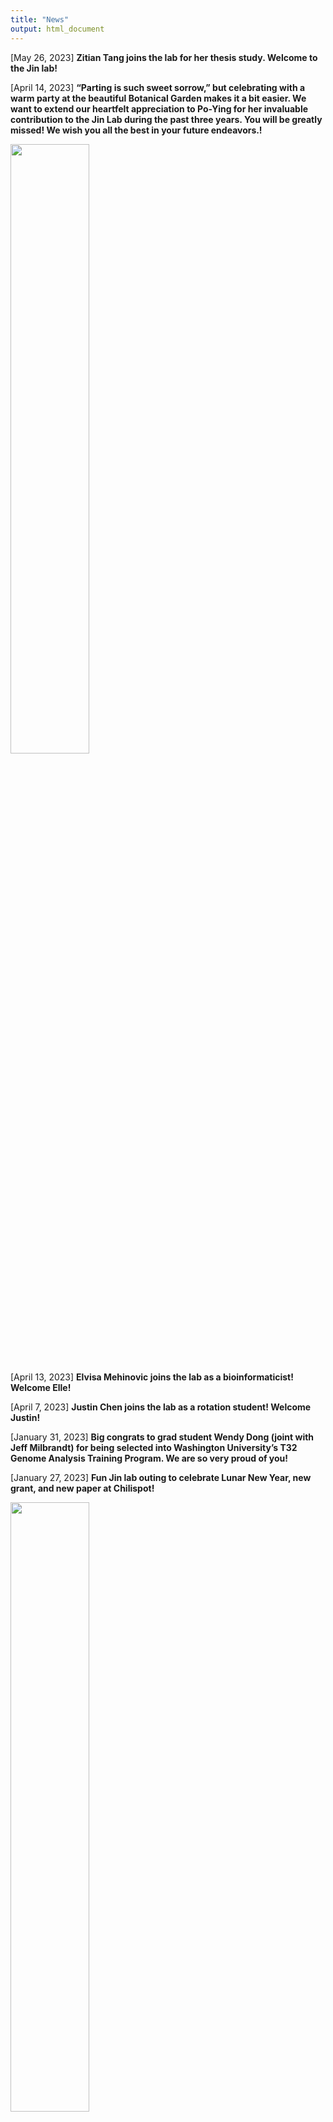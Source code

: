 ```yaml
---
title: "News"
output: html_document
---
```

[May 26, 2023] **Zitian Tang joins the lab for her thesis study. Welcome to the Jin lab!**

[April 14, 2023] **"Parting is such sweet sorrow," but celebrating with a warm party at the beautiful Botanical Garden makes it a bit easier. We want to extend our heartfelt appreciation to Po-Ying for her invaluable contribution to the Jin Lab during the past three years. You will be greatly missed! We wish you all the best in your future endeavors.!**

<img src="images/2023-04-14-FarewellParty.jpg" style="width:50%; border:0; margin-right: 20px" align="top">
  
[April 13, 2023] **Elvisa Mehinovic joins the lab as a bioinformaticist! Welcome Elle!**

[April 7, 2023] **Justin Chen joins the lab as a rotation student! Welcome Justin!**

[January 31, 2023] **Big congrats to grad student Wendy Dong (joint with Jeff Milbrandt) for being selected into Washington University’s T32 Genome Analysis Training Program. We are so very proud of you!**

[January 27, 2023] **Fun Jin lab outing to celebrate Lunar New Year, new grant, and new paper at Chilispot!**

<img src="images/chillspot.jpg" style="width:50%; border:0; margin-right: 20px" align="top">

[January 20, 2023] **Yu-Liang Yeh joins the lab as a rotation student! Welcome Yu-Liang!**

[December 16, 2022] **Wendy Dong, a MD/Ph.D. student, joins both Milbrandt's and Jin's labs for her thesis study. Welcome aboard Wendy!**

[December 16, 2022] **We celebrated Shujuan's passing her thesis update and Nahyun's passing her qualifying exam!! Congratulations Shujuan and Nahyun!!**

<img src="images/Celebration12162022.jpg" style="width:50%; border:0; margin-right: 20px" align="top">

[December 15, 2022] **Our challenge solution has been chosen as a winner of the 2022 PCGC and CDDRC Challenge Prize!**

[December 15, 2022] **Congratulations to Nahyun for passing her qualifying exam. Now officially a PhD candidate. Woot! Woot! Woot!**

[November 23, 2022] **Congrats to grad student Nahyun Kong for receiving the prestigious Study Abroad Scholarships from the Mogam Science Scholarship Foundation. We are very proud of you Nahyun!**

[November 7, 2022] **Zitian Tang joins the lab as a rotation student! Welcome Zitian!**

[Oct 28, 2022] **We had a blast at First Watch (Central West End) for our lab lunch event.**

<img src="images/IMG_7894.jpg" style="width:50%; border:0; margin-right: 20px" align="top">

[Oct 13, 2022] **Big congrats to grad student Julie Choi for being selected into Washington University’s T32 Genome Analysis Training Program. We are so very proud of you!**

[Sept 30, 2022] **Former and current lab affiliates went to Pappy's for its famous ribs and then headed to the City Museum. We all had a blast!**

<img src="images/Outing-10-01-2022.jpg" style="width:40%; border:0; margin-right: 20px" align="top">


[Sept 27, 2022] **Incredible experience and privilege to work with Jeff Milbrandt, Rob Gereau, Aaron DiAntonio, Valeria Cavalli, Guoyan Zhao, Bryan Copits and many other collaborators. We are proud of our WashU U19 Center being selected for funding!**

[INTERCEPT: Integrated Research Center for human Pain Tissues](https://reporter.nih.gov/search/qS4SPGBPCUCdw9aW-6gm9g/project-details/10593843)

[Sept 21, 2022] **Andrew Ruttenberg joins the lab as an undergraduate researcher for his senior thesis! Welcome Andrew!**

[Sept 14, 2022] **Ai Zhang joins the lab as a rotation student! Welcome Ai!**

[Aug 17, 2022] **Jenna Ulibarri joins the lab as a rotation student! Welcome Jenna!**

[Aug 17, 2022] **Tugce Iyiyol joins the lab as an undergraduate researcher! Welcome Tugce!**

[Aug 4, 2022] **Farewell to our OGR summer students Athziri and Carib! Thank you for everything that you’ve accomplished so far, and good luck with everything you will do in the future.**

<img src="images/LabOuting08042022.png" style="width:40%; border:0; margin-right: 20px" align="top"> 

[July 21, 2022] **Devin Qiu joins the lab as a research assistant! Welcome Devin!**

[June 30, 2022] **Vincent Gillespie joins the lab as a rotation student! Welcome Vincent!**

[June 22, 2022] **Congratulations to grad students Nahyun Kong and Julie Choi on being selected into the prestigious Precision Medicine Pathway. We are so proud of you both.**

[June 17, 2022] **Congratulations to Julie (grad student in the Jin lab and Milbrandt lab) for passing her qualifying exam. Now officially a PhD candidate. Woot! Woot! Woot!**

<img src="images/Julie_QE.jpg" style="width:30%; border:0; margin-right: 20px" align="top">

[June 9, 2022] **Boating in the Boathouse at Forest Park is fun! Enjoying the sun with the lab members!**

<img src="images/LabOuting20220609.jpg" style="width:50%; border:0; margin-right: 20px" align="top">

[June 6, 2022] **Amazing cupcake made by Wendy and Yuxiao for Shujuan Zhao's birthday. This birthday cupcake event is becoming a lab tradition. Also welcoming our summer students Cabria and Athziri! So fun!!!**

<img src="images/Cupcake.jpg" style="width:50%; border:0; margin-right: 20px" align="top">

[June 6, 2022] **Cabria Shelton joins the lab as a McDonnell Genome Institute Opportunities in Genomics Research Summer Student! Welcome Cabria!**

[June 1, 2022] **Athziri Marcial Rodriguez joins the lab as a McDonnell Genome Institute Opportunities in Genomics Research Summer Student! Welcome Athziri.**

[May 30,2022] **We now have our lab mascot Ziggy! Guess what breed Ziggy is? Ragamuffin or Ragdoll? Take a guess!**

<img src="images/Ziggy.jpg" style="width:25%; border:0; margin-right: 20px" align="top">

[May 18, 2022] **Shujuan Zhao got admitted into the prestigious Lucille P. Markey Special Emphasis Pathway in Human Pathobiology! Congratulations Shujuan!**

[May 12, 2022] **Lab outing to welcome WUSTL MSTP rotation students Yuxiao Xu and Wendy Dong at Brasserie by Niche!**

<img src="images/LabOuting05122022.jpg" style="width:50%; border:0; margin-right: 20px" align="top">

[May 12, 2022] **Yuxiao Xu and Wendy Dong, two WUSTL MSTP studnets, join the lab as rotation students! Welcome Yuxiao and Wendy!**

[May 10, 2022] **Congratulations to our graduate students Shujuan Zhao and Max Wrubel who have been awarded with Scholarships to attend Jackson Laboratory's Human and Mammalian Genetics and Genomics: The McKusick Short Course.**

[April 22, 2022] **Dr. Jin hass been awarded the 2021 Cerebral Palsy Alliance Research Foundation Project Grant from the Cerebral Palsy Alliance Research Foundation for the projecct "Discovery of novel genetic variations in cerebral palsy by whole genome sequencing."**

[March 21, 2022] **Nahyun Kong joins the lab for her thesis study. Welcome to the Jin lab!**

[February 9, 2022] **Lab outing to celebrate our recent publication and the Hydrocephalus Association Innovator Award!**

<img src="images/02-09-2022.jpeg" style="width:75%; border:0; margin-right: 20px" align="top">

[January 17, 2022] **Julie Choi joins the lab for her thesis study. Julie will be co-advised by Peter and Dr. Jeff Milbrandt. Welcome back Julie!**

[January 17, 2022] **Nahyun Kong joins the lab as a rotation student! Welcome Nahyun!**

[January 13, 2022] **Lei Lu joins the lab as a rotation student! Welcome Lei!**

[December 15, 2021] **The group celebrates another fun and exciting-science-filled year with an equally fun party at Edera italian Eatery.**

<img src="images/20211215_185439.jpg" style="width:75%; border:0; margin-right: 20px" align="top">

[November 10, 2021] **Max Wrubel joins the lab as a McDonnell Genome Institute Opportunities in Genomics Research Student! Welcome Max.**

[November 4, 2021] **Dr. Jin has been awarded the 2021 Hydrocephalus Association Innovator Award for the project "A genome-wide assessment of noncoding risk variants in congenital hydrocephalus."**

[November 2, 2021] **Our first annual lab retreat was lots of fun at the Boathouse at Forest Park.**

<img src="images/FirstLabRetreat.jpg" style="width:75%; border:0; margin-right: 20px" align="top">

[October 28, 2021] **Julie Choi joins the lab as a rotation student! Welcome Julie!**

[October 1, 2021] **Dr. Jin has been awarded the 2021 Children's Discovery Institute Faculty Scholar Award from WashU CDI for the project "Human genetics and molecular mechanisms of cerebral palsy."**

[September 22, 2021] **Kuangying Yang joins the lab as a rotation student! Welcome Kuangying!**

[September 10, 2021] **Mariam Khanfar joins the lab as a rotation student! Welcome Mariam!**

[September 1, 2021] **Prashant Kumar Kuntala joins the lab as a rotation student! Welcome Prashant!**

[July 24, 2021] **Our Genes paper was selected as the cover for the 2021 July issue.**

<img src="images/cover-genes.png" style="width:25%; border:0; margin-right: 20px" align="top">

[July 9, 2021] **Summer lab outing with great food and drinks**

<img src="images/JinLabOuting2021.jpeg" style="width:75%; border:0; margin-right: 20px" align="top">

[May 1, 2021] **Yung-Chun (David) Wang has been awarded a prestigious Center of Regenerative Medicine Postdoctoral Fellowship and will join the lab as a postdoc fellow! Welcome David!**

[April 25, 2021] **Kareena Joshipura joins the lab as s summer intern! Welcome Kareena!**

[April 14, 2021] **Kesava Viswanadha joins the lab as a summer intern! Welcome Kesava!**

[April 7, 2021] **Dr. Jin's co-corresponding authored paper on Moyamoya genomics was accepted in JAMA Neurology. Sam is a co-1st author and Shujuan is an author!**

[March 26, 2021] **Amar Sheth, a medical student at Yale, has been admitted to the Clinical Research Training Center’s TL1 One-Year Predoctoral Program. He will be working with Dr. Jin and Dr. Milbrandt to perform integrative genomic analysis of cerebral palsy and rare pediatric movement disorder! Welcome on board Amar!**

[February 8, 2021] **Jin lab has been awarded a Zebrafish Models for Pediatric Research Services Cooperative Micro-grant to generate zebrafish knock-in lines to functionally characterize mutations' impact on vascular development!**

[February 1, 2021] **Changfeng Chen joins the lab as a rotation student! Welcome Changfeng!**

[January 26, 2021] **Shohaib Shaffiey joins the lab as a student research assistant! Welcome Shohaib!**

[January 21, 2021] **Xiaobing (Dean) Yu joins the lab as a student research assistant! Welcome Xiaobing!**

[January 11, 2021] **Dr. Jin's first paper being a corresponding author has been accepted in STAR Protocols. Graduate students Spencer (co-1st) and Sam are major authors.** 

[November 11, 2020] **Dr. Jin has been awarded the 2020 Clinical and Translational Research Funding Program from WashU ICTS to investigate complex genetic model using long-read genome sequencing and integrative genomic analysis for cerebral palsy!**

[November 6, 2020] **Jian Ryou joins the lab as a rotation student! Welcome Jian!**

[September 25, 2020] **Shujuan Zhao joins the lab for her thesis study! Welcome Shujuan!**

[September 4, 2020] **Shujuan Zhao joins the lab as a rotation student! Welcome Shujuan!**

[September 3, 2020] **Dr. Jin's co-1st authored paper on trigeminal neuralgia genomics was accepted in iScience!**

[June 24, 2020] **Dr. Jin's lead author paper on congenital hydrocephalus genomics was accepted in Nature Medicine!**

[April 30, 2020] **Dr. Jin's lead author paper on cerebral palsy genomics was accepted in Nature Genetics!** 

[April 1, 2020] **Po-Ying Fu joins the lab as a Bioinformatics Research Analyst! Welcome Po-Ying!**

[April 1, 2020] **The lab received R01 subaward funding (PI: Kahle) from the National Institute of Neurological Disorders and Stroke for the project "Human Genetics and Molecular Mechanisms of Congenital Hydrocephalus"**

[April 1, 2020] **The lab received R00 funding (PI: Jin) from the National Heart, Lung, and Blood Institute for the project "Integrative Genomic Analysis of Congenital Heart Disease"**

[April 1, 2020] **Jin Lab opens**		

[February 27, 2020] **Sam Peters joins the lab as a summmer intern! Welcome Sam!**

[February 5, 2020] **Spencer King joins the lab as a summmer intern! Welcome Spencer! You are our first lab member!**  

[January 1, 2020] **Postdoc Wanted: Computational Genomics in Congenital Disorders**

